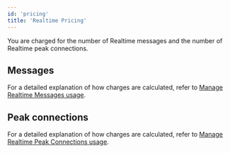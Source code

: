 ```yaml
---
id: 'pricing'
title: 'Realtime Pricing'
---
```


You are charged for the number of Realtime messages and the number of Realtime peak connections.

## Messages

<PricingRealtimeMessages />

For a detailed explanation of how charges are calculated, refer to [Manage Realtime Messages usage](/docs/guides/platform/manage-your-usage/realtime-messages).

## Peak connections

<PricingRealtimeConnections />

For a detailed explanation of how charges are calculated, refer to [Manage Realtime Peak Connections usage](/docs/guides/platform/manage-your-usage/realtime-peak-connections).
